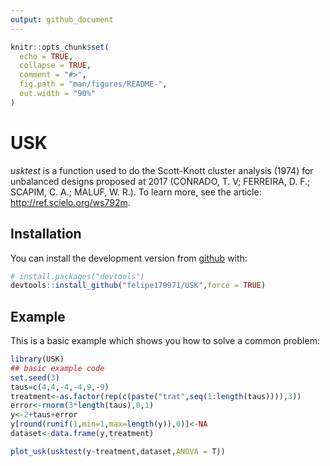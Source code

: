 ```yaml
---
output: github_document
---
```


```r
knitr::opts_chunk$set(
  echo = TRUE,
  collapse = TRUE,
  comment = "#>",
  fig.path = "man/figures/README-",
  out.width = "90%"
)
```

# USK

<!-- badges: start -->
<!-- badges: end -->

*usktest* is a function used to do the Scott-Knott
 cluster analysis (1974) for unbalanced designs proposed at 2017 (CONRADO, T. V; FERREIRA, D. F.; SCAPIM, C. A.; MALUF, W. R.).
 To learn more, see the article: <http://ref.scielo.org/ws792m>.

## Installation

You can install the development version from [github](https://github.com/felipe179971/USK) with:

``` r
# install.packages("devtools")
devtools::install_github("felipe179971/USK",force = TRUE)
```
## Example

This is a basic example which shows you how to solve a common problem:

```r
library(USK)
## basic example code
set.seed(3)
taus=c(4,4,-4,-4,9,-9)
treatment<-as.factor(rep(c(paste("trat",seq(1:length(taus)))),3))
error<-rnorm(3*length(taus),0,1)
y<-2+taus+error
y[round(runif(1,min=1,max=length(y)),0)]<-NA
dataset<-data.frame(y,treatment)

plot_usk(usktest(y~treatment,dataset,ANOVA = T))
```

